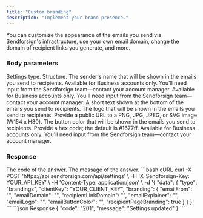 ```yaml
---
title: "Custom branding"
description: "Implement your brand presence."
---
```


You can customize the appearance of the emails you send via Sendforsign's infrastructure, use your own email domain, 
change the domain of recipient links you generate, and more.

### Body parameters

<ParamField body="type" type="string" required>
  Settings type.
</ParamField>

<ParamField body="branding" type="string" required>
  Structure.

  <Expandable title="child attribute">

  <ParamField body="emailFrom" type="string">
    The sender's name that will be shown in the emails you send to recipients.
  </ParamField>

  <ParamField body="emailDomain" type="string">
    Available for Business accounts only. You'll need input from the Sendforsign team—contact your account manager.
  </ParamField>

  <ParamField body="recipientLinkDomain" type="string">
    Available for Business accounts only. You'll need input from the Sendforsign team—contact your account manager.
  </ParamField>

  <ParamField body="emailExplainer" type="string">
    A short text shown at the bottom of the emails you send to recipients.
  </ParamField>

  <ParamField body="emailLogo" type="string">
    The logo that will be shown in the emails you send to recipients. Provide a public URL to a PNG, JPG, JPEG, or SVG image (W154 x H30).
  </ParamField>

  <ParamField body="emailButtonColor" type="string">
    The button color that will be shown in the emails you send to recipients. Provide a hex code; the default is #1677ff.
  </ParamField>

  <ParamField body="recipientPageBranding" type="boolean">
    Available for Business accounts only. You'll need input from the Sendforsign team—contact your account manager.
  </ParamField>

  </Expandable>

</ParamField>

### Response

<ResponseField name="code" type="string">
  The code of the answer.
</ResponseField>

<ResponseField name="message" type="string">
  The message of the answer.
</ResponseField>

<RequestExample>
```bash cURL
curl -X POST 'https://api.sendforsign.com/api/settings' \
     -H 'X-Sendforsign-Key: YOUR_API_KEY' \
     -H 'Content-Type: application/json' \
     -d '{
    "data": {
        "type": "brandings",
        "clientKey": "YOUR_CLIENT_KEY",
        "branding": {
            "emailFrom": "",
            "emailDomain": "",
            "recipientLinkDomain": "",
            "emailExplainer": "",
            "emailLogo": "",
            "emailButtonColor": "",
            "recipientPageBranding": true
        }
    }
}'
```
</RequestExample>

<ResponseExample>
```json Response
{
    "code": "201",
    "message": "Settings updated"
}
```
</ResponseExample>
